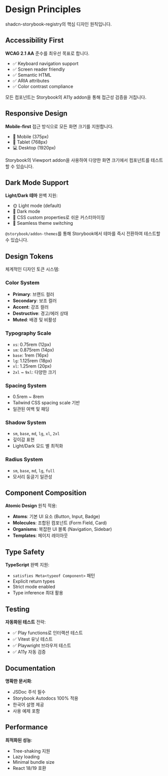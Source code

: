 
<Meta title="Introduction/Design Principles" />

# Design Principles

shadcn-storybook-registry의 핵심 디자인 원칙입니다.

## Accessibility First

**WCAG 2.1 AA** 준수를 최우선 목표로 합니다.

- ✅ Keyboard navigation support
- ✅ Screen reader friendly
- ✅ Semantic HTML
- ✅ ARIA attributes
- ✅ Color contrast compliance

모든 컴포넌트는 Storybook의 A11y addon을 통해 접근성 검증을 거칩니다.

## Responsive Design

**Mobile-first** 접근 방식으로 모든 화면 크기를 지원합니다.

- 📱 Mobile (375px)
- 📱 Tablet (768px)
- 💻 Desktop (1920px)

Storybook의 Viewport addon을 사용하여 다양한 화면 크기에서 컴포넌트를 테스트할 수 있습니다.

## Dark Mode Support

**Light/Dark 테마** 완벽 지원:

- 🌞 Light mode (default)
- 🌙 Dark mode
- 🎨 CSS custom properties로 쉬운 커스터마이징
- 🔄 Seamless theme switching

`@storybook/addon-themes`를 통해 Storybook에서 테마를 즉시 전환하여 테스트할 수 있습니다.

## Design Tokens

체계적인 디자인 토큰 시스템:

### Color System
- **Primary**: 브랜드 컬러
- **Secondary**: 보조 컬러
- **Accent**: 강조 컬러
- **Destructive**: 경고/에러 상태
- **Muted**: 배경 및 비활성

### Typography Scale
- `xs`: 0.75rem (12px)
- `sm`: 0.875rem (14px)
- `base`: 1rem (16px)
- `lg`: 1.125rem (18px)
- `xl`: 1.25rem (20px)
- `2xl` ~ `9xl`: 다양한 크기

### Spacing System
- 0.5rem ~ 8rem
- Tailwind CSS spacing scale 기반
- 일관된 여백 및 패딩

### Shadow System
- `sm`, `base`, `md`, `lg`, `xl`, `2xl`
- 깊이감 표현
- Light/Dark 모드 별 최적화

### Radius System
- `sm`, `base`, `md`, `lg`, `full`
- 모서리 둥글기 일관성

## Component Composition

**Atomic Design** 원칙 적용:

- **Atoms**: 기본 UI 요소 (Button, Input, Badge)
- **Molecules**: 조합된 컴포넌트 (Form Field, Card)
- **Organisms**: 복잡한 UI 블록 (Navigation, Sidebar)
- **Templates**: 페이지 레이아웃

## Type Safety

**TypeScript** 완벽 지원:

- `satisfies Meta<typeof Component>` 패턴
- Explicit return types
- Strict mode enabled
- Type inference 최대 활용

## Testing

**자동화된 테스트** 전략:

- ✅ Play functions로 인터랙션 테스트
- ✅ Vitest 유닛 테스트
- ✅ Playwright 브라우저 테스트
- ✅ A11y 자동 검증

## Documentation

**명확한 문서화**:

- JSDoc 주석 필수
- Storybook Autodocs 100% 적용
- 한국어 설명 제공
- 사용 예제 포함

## Performance

**최적화된 성능**:

- Tree-shaking 지원
- Lazy loading
- Minimal bundle size
- React 18/19 호환
